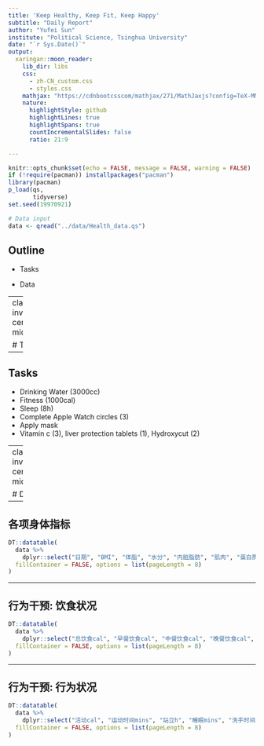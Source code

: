 ```yaml
---
title: 'Keep Healthy, Keep Fit, Keep Happy'
subtitle: "Daily Report"
author: "Yufei Sun"
institute: "Political Science, Tsinghua University"
date: "`r Sys.Date()`"
output:
  xaringan::moon_reader:
    lib_dir: libs
    css: 
      - zh-CN_custom.css
      - styles.css
    mathjax: "https://cdnbootcsscom/mathjax/271/MathJaxjs?config=TeX-MML-AM_HTMLorMML"
    nature:
      highlightStyle: github
      highlightLines: true
      highlightSpans: true
      countIncrementalSlides: false
      ratio: 21:9

---
```


```r

knitr::opts_chunk$set(echo = FALSE, message = FALSE, warning = FALSE)
if (!require(pacman)) installpackages("pacman")
library(pacman)
p_load(qs,
       tidyverse)
set.seed(19970921)

# Data input
data <- qread("../data/Health_data.qs")

```

## Outline

- Tasks

- Data

---
class: inverse, center, middle

# Tasks

---

## Tasks

- Drinking Water (3000cc)
- Fitness (1000cal)
- Sleep (8h)
- Complete Apple Watch circles (3)
- Apply mask
- Vitamin c (3), liver protection tablets (1), Hydroxycut (2)

---
class: inverse, center, middle

# Data

---

## 各项身体指标

```r
DT::datatable(
  data %>% 
    dplyr::select("日期", "BMI", "体脂", "水分", "内脏脂肪", "肌肉", "蛋白质", "心势能", "基础代谢", "身体年龄"),
  fillContainer = FALSE, options = list(pageLength = 8)
)
```

---

## 行为干预: 饮食状况

```r
DT::datatable(
  data %>% 
    dplyr::select("总饮食cal", "早餐饮食cal", "中餐饮食cal", "晚餐饮食cal", "摄入蛋白质", "摄入脂肪", "摄入糖类", "饮水cc"),
  fillContainer = FALSE, options = list(pageLength = 8)
)
```

---

## 行为干预: 行为状况

```r
DT::datatable(
  data %>% 
    dplyr::select("活动cal", "运动时间mins", "站立h", "睡眠mins", "洗手时间", "静止心率", "正念分钟数", "荧幕使用时间iphone", "荧幕使用时间Mac" ),
  fillContainer = FALSE, options = list(pageLength = 8)
)
```

